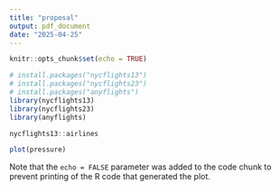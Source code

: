 ```yaml
---
title: "proposal"
output: pdf_document
date: "2025-04-25"
---
```


```r
knitr::opts_chunk$set(echo = TRUE)
```

```r
# install.packages("nycflights13")
# install.packages("nycflights23")
# install.packages("anyflights")
library(nycflights13)
library(nycflights23)
library(anyflights)
```


```r
nycflights13::airlines
```


```r
plot(pressure)
```

Note that the `echo = FALSE` parameter was added to the code chunk to prevent printing of the R code that generated the plot.
